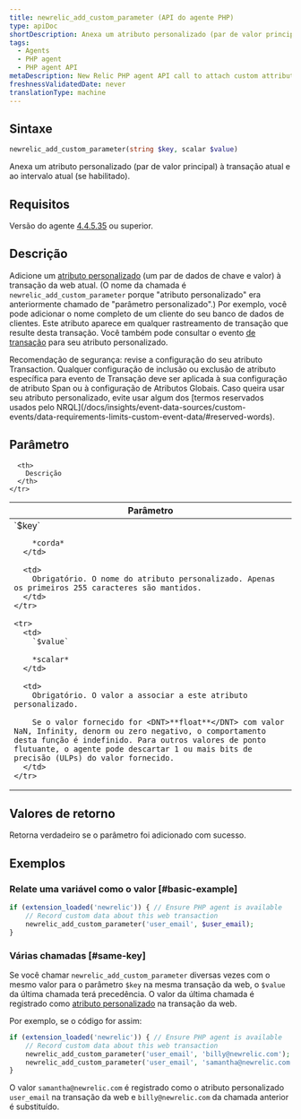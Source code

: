 ```yaml
---
title: newrelic_add_custom_parameter (API do agente PHP)
type: apiDoc
shortDescription: Anexa um atributo personalizado (par de valor principal) à transação atual e ao intervalo atual (se habilitado).
tags:
  - Agents
  - PHP agent
  - PHP agent API
metaDescription: New Relic PHP agent API call to attach custom attributes to your transaction data.
freshnessValidatedDate: never
translationType: machine
---
```


## Sintaxe

```php
newrelic_add_custom_parameter(string $key, scalar $value)
```

Anexa um atributo personalizado (par de valor principal) à transação atual e ao intervalo atual (se habilitado).

## Requisitos

Versão do agente [4.4.5.35](/docs/release-notes/agent-release-notes/php-release-notes/php-agent-44535) ou superior.

## Descrição

Adicione um [atributo personalizado](/docs/agents/manage-apm-agents/agent-data/collect-custom-attributes) (um par de dados de chave e valor) à transação da web atual. (O nome da chamada é `newrelic_add_custom_parameter` porque &quot;atributo personalizado&quot; era anteriormente chamado de &quot;parâmetro personalizado&quot;.) Por exemplo, você pode adicionar o nome completo de um cliente do seu banco de dados de clientes. Este atributo aparece em qualquer rastreamento de transação que resulte desta transação. Você também pode consultar o evento [de transação](/docs/insights/explore-data/attributes/apm-default-attributes-insights) para seu atributo personalizado.

<Callout variant="important">
  Recomendação de segurança: revise a configuração do seu atributo Transaction. Qualquer configuração de inclusão ou exclusão de atributo específica para evento de Transação deve ser aplicada à sua configuração de atributo Span ou à configuração de Atributos Globais.
</Callout>

<Callout variant="important">
  Caso queira usar seu atributo personalizado, evite usar algum dos [termos reservados usados pelo NRQL](/docs/insights/event-data-sources/custom-events/data-requirements-limits-custom-event-data/#reserved-words).
</Callout>

## Parâmetro

<table>
  <thead>
    <tr>
      <th width="25%">
        Parâmetro
      </th>

      <th>
        Descrição
      </th>
    </tr>
  </thead>

  <tbody>
    <tr>
      <td>
        `$key`

        *corda*
      </td>

      <td>
        Obrigatório. O nome do atributo personalizado. Apenas os primeiros 255 caracteres são mantidos.
      </td>
    </tr>

    <tr>
      <td>
        `$value`

        *scalar*
      </td>

      <td>
        Obrigatório. O valor a associar a este atributo personalizado.

        Se o valor fornecido for <DNT>**float**</DNT> com valor NaN, Infinity, denorm ou zero negativo, o comportamento desta função é indefinido. Para outros valores de ponto flutuante, o agente pode descartar 1 ou mais bits de precisão (ULPs) do valor fornecido.
      </td>
    </tr>
  </tbody>
</table>

## Valores de retorno

Retorna verdadeiro se o parâmetro foi adicionado com sucesso.

## Exemplos

### Relate uma variável como o valor [#basic-example]

```php
if (extension_loaded('newrelic')) { // Ensure PHP agent is available
    // Record custom data about this web transaction
    newrelic_add_custom_parameter('user_email', $user_email);
}
```

### Várias chamadas [#same-key]

Se você chamar `newrelic_add_custom_parameter` diversas vezes com o mesmo valor para o parâmetro `$key` na mesma transação da web, o `$value` da última chamada terá precedência. O valor da última chamada é registrado como [atributo personalizado](/docs/agents/manage-apm-agents/agent-data/collect-custom-attributes/) na transação da web.

Por exemplo, se o código for assim:

```php
if (extension_loaded('newrelic')) { // Ensure PHP agent is available
    // Record custom data about this web transaction
    newrelic_add_custom_parameter('user_email', 'billy@newrelic.com');
    newrelic_add_custom_parameter('user_email', 'samantha@newrelic.com');
}
```

O valor `samantha@newrelic.com` é registrado como o atributo personalizado `user_email` na transação da web e `billy@newrelic.com` da chamada anterior é substituído.